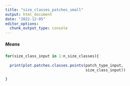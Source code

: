 ```yaml
---
title: "size_classes_patches_small"
output: html_document
date: "2022-12-05"
editor_options: 
  chunk_output_type: console
---
```


##### Means

```r
for(size_class_input in 1:n_size_classes){
  
  print(plot.patches.classes.points(patch_type_input,
                                    size_class_input))
  
}
```